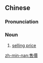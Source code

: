 {{also|售价}}
==Chinese==
{{zh-forms|s=售价}}

===Pronunciation===
{{zh-pron
|m=shòujià
|c=sau6 gaa3
|cat=n
}}

===Noun===
{{zh-noun}}

# [[selling price]]

[[zh-min-nan:售價]]